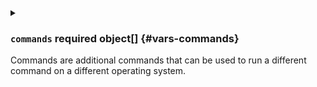 

<PartialValue />


<PartialQuestion />


<PartialDefault />


<PartialOptions />


<PartialPassword />


<PartialValidationPattern />


<PartialValidationMessage />


<PartialCommand />


<PartialArgs />



<details className="config-field" data-expandable="true">
<summary>

### `commands` <span class="config-field-required" data-required="false">required</span> <span class="config-field-type">object[]</span> <span class="config-field-default"></span> <span class="config-field-enum"></span> {#vars-commands}

Commands are additional commands that can be used to run a different command on a different operating
system.

</summary>

<PartialCommands />


</details>


<PartialNoCache />


<PartialAlwaysResolve />


<PartialSource />
